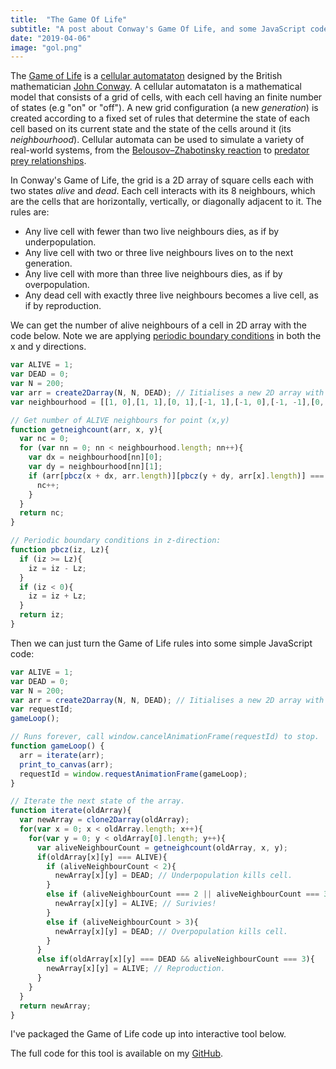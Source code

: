 ```yaml
---
title:  "The Game Of Life"
subtitle: "A post about Conway's Game Of Life, and some JavaScript code to simulate it."
date: "2019-04-06"
image: "gol.png"
---
```


The <a class="blueLink" href="https://en.wikipedia.org/wiki/Conway%27s_Game_of_Life">Game of Life</a> is a <a class="blueLink" href="https://en.wikipedia.org/wiki/Cellular_automaton">cellular automataton</a> designed by the British mathematician <a class="blueLink" href="https://en.wikipedia.org/wiki/John_Horton_Conway">John Conway</a>. A cellular automataton is a mathematical model that consists of a grid of cells, with each cell having an finite number of states (e.g "on" or "off"). A new grid configuration (a new _generation_) is created according to a fixed set of rules that determine the state of each cell based on its current state and the state of the cells around it (its *neighbourhood*). Cellular automata can be used to simulate a variety of real-world systems, from the <a class="blueLink" href="https://en.wikipedia.org/wiki/Belousov%E2%80%93Zhabotinsky_reaction">Belousov–Zhabotinsky reaction</a> to <a class="blueLink" href="https://blogs.msdn.microsoft.com/calvin_hsia/2014/09/30/fish-vs-sharks-predator-prey-simulation/">predator prey relationships</a>.

In Conway's Game of Life, the grid is a 2D array of square cells each with two states *alive* and *dead*. Each cell interacts with its 8 neighbours, which are the cells that are horizontally, vertically, or diagonally adjacent to it. The rules are:

* Any live cell with fewer than two live neighbours dies, as if by underpopulation.
* Any live cell with two or three live neighbours lives on to the next generation.
* Any live cell with more than three live neighbours dies, as if by overpopulation.
* Any dead cell with exactly three live neighbours becomes a live cell, as if by reproduction.

We can get the number of alive neighbours of a cell in 2D array with the code below. Note we are applying <a href="https://en.wikipedia.org/wiki/Periodic_boundary_conditions" class="blueLink">periodic boundary conditions</a> in both the x and y directions.

```javascript
var ALIVE = 1;
var DEAD = 0;
var N = 200;
var arr = create2Darray(N, N, DEAD); // Iitialises a new 2D array with array values set to 0.
var neighbourhood = [[1, 0],[1, 1],[0, 1],[-1, 1],[-1, 0],[-1, -1],[0, -1],[1, -1]];

// Get number of ALIVE neighbours for point (x,y)
function getneighcount(arr, x, y){
  var nc = 0;
  for (var nn = 0; nn < neighbourhood.length; nn++){
    var dx = neighbourhood[nn][0];
    var dy = neighbourhood[nn][1];
    if (arr[pbcz(x + dx, arr.length)][pbcz(y + dy, arr[x].length)] === ALIVE){
      nc++;
    }
  }
  return nc;
}

// Periodic boundary conditions in z-direction:
function pbcz(iz, Lz){
  if (iz >= Lz){
    iz = iz - Lz;
  }
  if (iz < 0){
    iz = iz + Lz;
  }
  return iz;
}
```

Then we can just turn the Game of Life rules into some simple JavaScript code:

```javascript
var ALIVE = 1;
var DEAD = 0;
var N = 200;
var arr = create2Darray(N, N, DEAD); // Iitialises a new 2D array with array values set to 0.
var requestId;
gameLoop();

// Runs forever, call window.cancelAnimationFrame(requestId) to stop.
function gameLoop() {
  arr = iterate(arr);
  print_to_canvas(arr);
  requestId = window.requestAnimationFrame(gameLoop);
}

// Iterate the next state of the array.
function iterate(oldArray){
  var newArray = clone2Darray(oldArray);
  for(var x = 0; x < oldArray.length; x++){
    for(var y = 0; y < oldArray[0].length; y++){
      var aliveNeighbourCount = getneighcount(oldArray, x, y);
      if(oldArray[x][y] === ALIVE){
        if (aliveNeighbourCount < 2){
          newArray[x][y] = DEAD; // Underpopulation kills cell.
        }
        else if (aliveNeighbourCount === 2 || aliveNeighbourCount === 3){
          newArray[x][y] = ALIVE; // Surivies!
        }
        else if (aliveNeighbourCount > 3){
          newArray[x][y] = DEAD; // Overpopulation kills cell.
        }
      }
      else if(oldArray[x][y] === DEAD && aliveNeighbourCount === 3){
        newArray[x][y] = ALIVE; // Reproduction.
      }
    }
  }
  return newArray;
}
```

I've packaged the Game of Life code up into interactive tool below.

<GOLTool />

The full code for this tool is available on my <a href="https://github.com/george-pearson" class="blueLink">GitHub</a>.